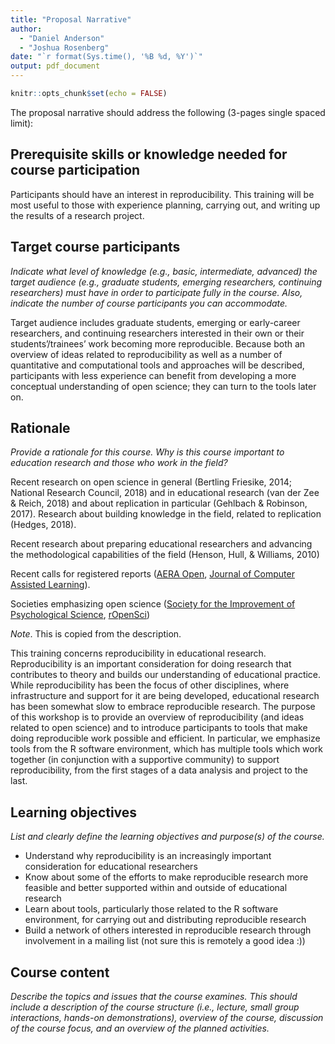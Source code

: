 ```yaml
---
title: "Proposal Narrative"
author: 
  - "Daniel Anderson"
  - "Joshua Rosenberg"
date: "`r format(Sys.time(), '%B %d, %Y')`"
output: pdf_document
---
```


```r
knitr::opts_chunk$set(echo = FALSE)
```

The proposal narrative should address the following (3-pages single spaced limit):

## Prerequisite skills or knowledge needed for course participation

Participants should have an interest in reproducibility. This training will be most useful to those with experience planning, carrying out, and writing up the results of a research project.

## Target course participants

*Indicate what level of knowledge (e.g., basic, intermediate, advanced) the target audience (e.g., graduate students, emerging researchers, continuing researchers) must have in order to participate fully in the course. Also, indicate the number of course participants you can accommodate.*

Target audience includes graduate students, emerging or early-career researchers, and continuing researchers interested in their own or their students'/trainees' work becoming more reproducible. Because both an overview of ideas related to reproducibility as well as a number of quantitative and computational tools and approaches will be described, participants with less experience can benefit from developing a more conceptual understanding of open science; they can turn to the tools later on.

## Rationale

*Provide a rationale for this course. Why is this course important to education research and those who work in the field?*

Recent research on open science in general (Bertling  Friesike, 2014; National Research Council, 2018) and in educational research (van der Zee & Reich, 2018) and about replication in particular (Gehlbach & Robinson, 2017). Research about building knowledge in the field, related to replication (Hedges, 2018).

Recent research about preparing educational researchers and advancing the methodological capabilities of the field (Henson, Hull, & Williams, 2010)

Recent calls for registered reports ([AERA Open](http://journals.sagepub.com/page/ero/collections/special-topic-collections/index), [Journal of Computer Assisted Learning](https://onlinelibrary.wiley.com/journal/13652729)).

Societies emphasizing open science ([Society for the Improvement of Psychological Science](https://www.improvingpsych.org), [rOpenSci](https://ropensci.org/))

*Note*. This is copied from the description.

This training concerns reproducibility in educational research. Reproducibility is an important consideration for doing research that contributes to theory and builds our understanding of educational practice. While reproducibility has been the focus of other disciplines, where infrastructure and support for it are being developed, educational research has been somewhat slow to embrace reproducible research. The purpose of this workshop is to provide an overview of reproducibility (and ideas related to open science) and to introduce participants to tools that make doing reproducible work possible and efficient. In particular, we emphasize tools from the R software environment, which has multiple tools which work together (in conjunction with a supportive community) to support reproducibility, from the first stages of a data analysis and project to the last.

## Learning objectives

*List and clearly define the learning objectives and purpose(s) of the course.*

* Understand why reproducibility is an increasingly important consideration for educational researchers
* Know about some of the efforts to make reproducible research more feasible and better supported within and outside of educational research
* Learn about tools, particularly those related to the R software environment, for carrying out and distributing reproducible research
* Build a network of others interested in reproducible research through involvement in a mailing list (not sure this is remotely a good idea :))

## Course content

*Describe the topics and issues that the course examines. This should include a description of the course structure (i.e., lecture, small group interactions, hands-on demonstrations), overview of the course, discussion of the course focus, and an overview of the planned activities.*